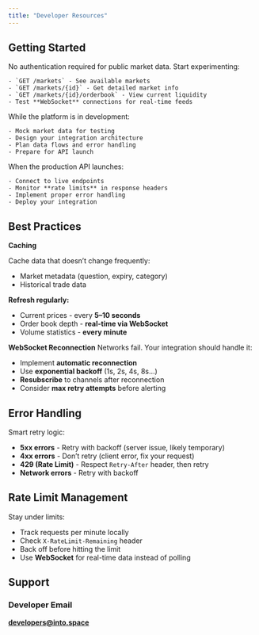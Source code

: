 ```yaml
---
title: "Developer Resources"
---
```


## Getting Started

<Steps>
  <Step title="Explore the API" titleSize="h3">
    No authentication required for public market data. Start experimenting:

    - `GET /markets` - See available markets
    - `GET /markets/{id}` - Get detailed market info
    - `GET /markets/{id}/orderbook` - View current liquidity
    - Test **WebSocket** connections for real-time feeds
  </Step>
  <Step title="Build Locally" titleSize="h3">
    While the platform is in development:

    - Mock market data for testing
    - Design your integration architecture
    - Plan data flows and error handling
    - Prepare for API launch
  </Step>
  <Step title="Go Live" titleSize="h3">
    When the production API launches:

    - Connect to live endpoints
    - Monitor **rate limits** in response headers
    - Implement proper error handling
    - Deploy your integration
  </Step>
</Steps>

## Best Practices

**Caching**

Cache data that doesn’t change frequently:

- Market metadata (question, expiry, category)
- Historical trade data

**Refresh regularly:**

- Current prices - every **5–10 seconds**
- Order book depth - **real-time via WebSocket**
- Volume statistics - **every minute**

**WebSocket Reconnection** Networks fail. Your integration should handle it:

- Implement **automatic reconnection**
- Use **exponential backoff** (1s, 2s, 4s, 8s…)
- **Resubscribe** to channels after reconnection
- Consider **max retry attempts** before alerting

## Error Handling

Smart retry logic:

- **5xx errors** - Retry with backoff (server issue, likely temporary)
- **4xx errors** - Don’t retry (client error, fix your request)
- **429 (Rate Limit)** - Respect `Retry-After` header, then retry
- **Network errors** - Retry with backoff

## Rate Limit Management

Stay under limits:

- Track requests per minute locally
- Check `X-RateLimit-Remaining` header
- Back off before hitting the limit
- Use **WebSocket** for real-time data instead of polling

## Support

### Developer Email

[**developers@into.space**](mailto:developers@into.space)